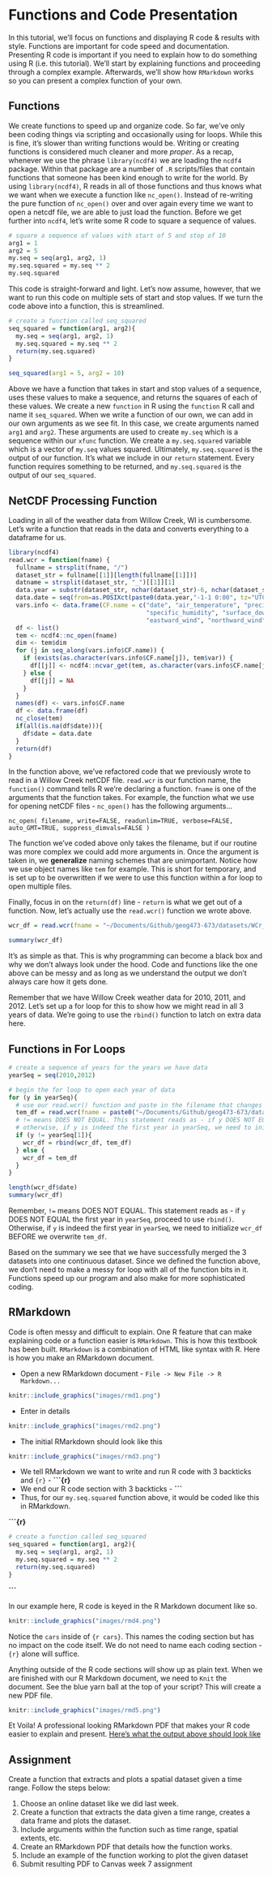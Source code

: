 # Functions and Code Presentation

In this tutorial, we'll focus on functions and displaying R code & results with style. Functions are important for code speed and documentation. Presenting R code is important if you need to explain how to do something using R (i.e. this tutorial). We'll start by explaining functions and proceeding through a complex example. Afterwards, we'll show how `RMarkdown` works so you can present a complex function of your own. 

## Functions
We create functions to speed up and organize code. So far, we've only been coding things via scripting and occasionally using for loops. While this is fine, it's slower than writing functions would be. Writing or creating functions is considered much cleaner and more *proper*. As a recap, whenever we use the phrase `library(ncdf4)` we are loading the `ncdf4` package. Within that package are a number of `.R` scripts/files that contain functions that someone has been kind enough to write for the world. By using `library(ncdf4)`, R reads in all of those functions and thus knows what we want when we execute a function like `nc_open()`. Instead of re-writing the pure function of `nc_open()` over and over again every time we want to open a netcdf file, we are able to just load the function. Before we get further into `ncdf4`, let's write some R code to square a sequence of values. 

```r
# square a sequence of values with start of 5 and stop of 10
arg1 = 1
arg2 = 5
my.seq = seq(arg1, arg2, 1)
my.seq.squared = my.seq ** 2
my.seq.squared
```

This code is straight-forward and light. Let's now assume, however, that we want to run this code on multiple sets of start and stop values. If we turn the code above into a function, this is streamlined.

```r
# create a function called seq_squared
seq_squared = function(arg1, arg2){
  my.seq = seq(arg1, arg2, 1)
  my.seq.squared = my.seq ** 2
  return(my.seq.squared)
}

seq_squared(arg1 = 5, arg2 = 10)
```

Above we have a function that takes in start and stop values of a sequence, uses these values to make a sequence, and returns the squares of each of these values. We create a new `function` in R using the `function` R call and name it `seq_squared`. When we write a function of our own, we can add in our own arguments as we see fit. In this case, we create arguments named `arg1` and `arg2`. These arguments are used to create `my.seq` which is a sequence within our `xfunc` function. We create a `my.seq.squared ` variable which is a vector of `my.seq` values squared. Ultimately, `my.seq.squared` is the output of our function. It's what we include in our `return` statement. Every function requires something to be returned, and `my.seq.squared` is the output of our `seq_squared`. 

## NetCDF Processing Function
Loading in all of the weather data from Willow Creek, WI is cumbersome. Let's write a function that reads in the data and converts everything to a dataframe for us. 

```r
library(ncdf4)
read.wcr = function(fname) {
  fullname = strsplit(fname, "/")
  dataset_str = fullname[[1]][length(fullname[[1]])]
  datname = strsplit(dataset_str, "_")[[1]][1]
  data.year = substr(dataset_str, nchar(dataset_str)-6, nchar(dataset_str)-3)
  data.date = seq(from=as.POSIXct(paste0(data.year,"-1-1 0:00", tz="UTC")),to=as.POSIXct(paste0(data.year,"-12-31 23:00", tz="UTC")),by="hour")
  vars.info <- data.frame(CF.name = c("date", "air_temperature", "precipitation_flux", "surface_downwelling_shortwave_flux_in_air",
                                      "specific_humidity", "surface_downwelling_longwave_flux_in_air", "air_pressure",
                                      "eastward_wind", "northward_wind", "wind_speed"))
  df <- list()
  tem <- ncdf4::nc_open(fname)
  dim <- tem$dim
  for (j in seq_along(vars.info$CF.name)) {
    if (exists(as.character(vars.info$CF.name[j]), tem$var)) {
      df[[j]] <- ncdf4::ncvar_get(tem, as.character(vars.info$CF.name[j]))
    } else {
      df[[j]] = NA
    }
  }
  names(df) <- vars.info$CF.name
  df <- data.frame(df)
  nc_close(tem)
  if(all(is.na(df$date))){
    df$date = data.date
  }
  return(df)
}
```

In the function above, we've refactored code that we previously wrote to read in a Willow Creek netCDF file. `read.wcr` is our function name, the `function()` command tells R we're declaring a function. `fname` is one of the arguments that the function takes. For example, the function what we use for opening netCDF files - `nc_open()` has the following arguments...

`nc_open( filename, write=FALSE, readunlim=TRUE, verbose=FALSE, 
 	auto_GMT=TRUE, suppress_dimvals=FALSE )`
 	
The function we've coded above only takes the filename, but if our routine was more complex we could add more arguments in. Once the argument is taken in, we **generalize** naming schemes that are unimportant. Notice how we use object names like `tem` for example. This is short for temporary, and is set up to be overwritten if we were to use this function within a for loop to open multiple files.

Finally, focus in on the `return(df)` line - `return` is what we get out of a function. Now, let's actually use the `read.wcr()` function we wrote above. 

```r
wcr_df = read.wcr(fname = "~/Documents/Github/geog473-673/datasets/WCr_1hr.2010.nc")

summary(wcr_df)
```

It's as simple as that. This is why programming can become a black box and why we don't always look under the hood. Code and functions like the one above can be messy and as long as we understand the output we don't always care how it gets done. 

Remember that we have Willow Creek weather data for 2010, 2011, and 2012. Let's set up a for loop for this to show how we might read in all 3 years of data. We're going to use the `rbind()` function to latch on extra data here.

## Functions in For Loops

```r

# create a sequence of years for the years we have data
yearSeq = seq(2010,2012)

# begin the for loop to open each year of data
for (y in yearSeq){
  # use our read.wcr() function and paste in the filename that changes for each year of data
  tem_df = read.wcr(fname = paste0("~/Documents/Github/geog473-673/datasets/WCr_1hr.",y,".nc"))
  # != means DOES NOT EQUAL. This statement reads as - if y DOES NOT EQUAL the first year in yearSeq, proceed to use rbind
  # otherwise, if y is indeed the first year in yearSeq, we need to initialize wcr_df BEFORE we overwrite tem_df
  if (y != yearSeq[1]){
    wcr_df = rbind(wcr_df, tem_df)
  } else {
    wcr_df = tem_df
  }
}

length(wcr_df$date)
summary(wcr_df)
```

Remember, `!=` means DOES NOT EQUAL. This statement reads as - if `y` DOES NOT EQUAL the first year in `yearSeq`, proceed to use `rbind()`. Otherwise, if `y` is indeed the first year in `yearSeq`, we need to initialize `wcr_df` BEFORE we overwrite `tem_df`. 

Based on the summary we see that we have successfully merged the 3 datasets into one continuous dataset. Since we defined the function above, we don't need to make a messy for loop with all of the function bits in it. Functions speed up our program and also make for more sophisticated coding. 


## RMarkdown
Code is often messy and difficult to explain. One R feature that can make explaining code or a function easier is `RMarkdown`. This is how this textbook has been built. `RMarkdown` is a combination of HTML like syntax with R. Here is how you make an RMarkdown document.

- Open a new RMarkdown document - `File -> New File -> R Markdown...`

```r
knitr::include_graphics("images/rmd1.png")
```

- Enter in details

```r
knitr::include_graphics("images/rmd2.png")
```

- The initial RMarkdown should look like this

```r
knitr::include_graphics("images/rmd3.png")
```

- We tell RMarkdown we want to write and run R code with 3 backticks and `{r}` -  **\```{r}**
- We end our R code section with 3 backticks - **\```**
- Thus, for our `my.seq.squared` function above, it would be coded like this in RMarkdown. 

**\```{r}**
```r
# create a function called seq_squared
seq_squared = function(arg1, arg2){
  my.seq = seq(arg1, arg2, 1)
  my.seq.squared = my.seq ** 2
  return(my.seq.squared)
}

```
**\```**

In our example here, R code is keyed in the R Markdown document like so. 

```r
knitr::include_graphics("images/rmd4.png")
```

Notice the `cars` inside of `{r cars}`. This names the coding section but has no impact on the code itself. We do not need to name each coding section - `{r}` alone will suffice. 

Anything outside of the R code sections will show up as plain text. When we are finished with our R Markdown document, we need to `Knit` the document. See the blue yarn ball at the top of your script? This will create a new PDF file. 

```r
knitr::include_graphics("images/rmd5.png")
```

Et Voila! A professional looking RMarkdown PDF that makes your R code easier to explain and present. [Here's what the output above should look like](https://github.com/jsimkins2/geog473-673/tree/master/Advanced_R/rmdtest.pdf)



## Assignment

Create a function that extracts and plots a spatial dataset given a time range. Follow the steps below:

1) Choose an online dataset like we did last week.
2) Create a function that extracts the data given a time range, creates a data frame and plots the dataset. 
3) Include arguments within the function such as time range, spatial extents, etc. 
4) Create an RMarkdown PDF that details how the function works.
5) Include an example of the function working to plot the given dataset 
6) Submit resulting PDF to Canvas week 7 assignment

